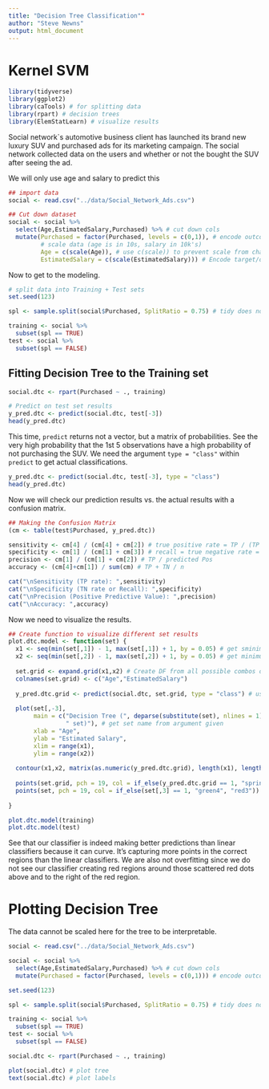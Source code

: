 ```yaml
---
title: "Decision Tree Classification""
author: "Steve Newns"
output: html_document
---
```


# Kernel SVM

```r
library(tidyverse)
library(ggplot2)
library(caTools) # for splitting data
library(rpart) # decision trees
library(ElemStatLearn) # visualize results
```

Social network`s automotive business client has launched its brand new luxury SUV and purchased ads for its marketing campaign. The social network collected data on the users and whether or not the bought the SUV after seeing the ad.

We will only use age and salary to predict this
```r
## import data 
social <- read.csv("../data/Social_Network_Ads.csv")

## Cut down dataset
social <- social %>%
  select(Age,EstimatedSalary,Purchased) %>% # cut down cols
  mutate(Purchased = factor(Purchased, levels = c(0,1)), # encode outcome
         # scale data (age is in 10s, salary in 10k's)
         Age = c(scale(Age)), # use c(scale)) to prevent scale from changing class of the column
         EstimatedSalary = c(scale(EstimatedSalary))) # Encode target/outcome variable as fact
```

Now to get to the modeling.

```r
# split data into Training + Test sets
set.seed(123)

spl <- sample.split(social$Purchased, SplitRatio = 0.75) # tidy does not work here

training <- social %>%
  subset(spl == TRUE)
test <- social %>%
  subset(spl == FALSE)
```

## Fitting Decision Tree to the Training set

```r
social.dtc <- rpart(Purchased ~ ., training)

# Predict on test set results
y_pred.dtc <- predict(social.dtc, test[-3])
head(y_pred.dtc)
```
This time, `predict` returns not a vector, but a matrix of probabilities. See the very high probability that the 1st 5 observations have a high probability of not purchasing the SUV. We need the argument `type = "class"` within `predict` to get actual classifications.

```r
y_pred.dtc <- predict(social.dtc, test[-3], type = "class")
head(y_pred.dtc)
```

Now we will check our prediction results vs. the actual results with a confusion matrix.
```r
## Making the Confusion Matrix
(cm <- table(test$Purchased, y_pred.dtc))

sensitivity <- cm[4] / (cm[4] + cm[2]) # true positive rate = TP / (TP + FN)
specificity <- cm[1] / (cm[1] + cm[3]) # recall = true negative rate = TN / (TN + FP)
precision <- cm[1] / (cm[1] + cm[2]) # TP / predicted Pos
accuracy <- (cm[4]+cm[1]) / sum(cm) # TP + TN / n

cat("\nSensitivity (TP rate): ",sensitivity)
cat("\nSpecificity (TN rate or Recall): ",specificity)
cat("\nPrecision (Positive Predictive Value): ",precision)
cat("\nAccuracy: ",accuracy)
```

Now we need to visualize the results.

```r
## Create function to visualize different set results
plot.dtc.model <- function(set) {
  x1 <- seq(min(set[,1]) - 1, max(set[,1]) + 1, by = 0.05) # get sminimum scaled age + go up to the max by increments of .1
  x2 <- seq(min(set[,2]) - 1, max(set[,2]) + 1, by = 0.05) # get minimum scaled salary + go up to the max by increments of .1
  
  set.grid <- expand.grid(x1,x2) # Create DF from all possible combos of the age + salary vectors to make a grid
  colnames(set.grid) <- c("Age","EstimatedSalary")
  
  y_pred.dtc.grid <- predict(social.dtc, set.grid, type = "class") # use grid to predict values w/ our model
  
  plot(set[,-3],
       main = c("Decision Tree (", deparse(substitute(set), nlines = 1),
                " set)"), # get set name from argument given
       xlab = "Age",
       ylab = "Estimated Salary",
       xlim = range(x1),
       ylim = range(x2))
  
  contour(x1,x2, matrix(as.numeric(y_pred.dtc.grid), length(x1), length(x2)), add = T) # add logistic regression "split" line
  
  points(set.grid, pch = 19, col = if_else(y_pred.dtc.grid == 1, "springgreen3", "tomato"))
  points(set, pch = 19, col = if_else(set[,3] == 1, "green4", "red3"))
  
}

plot.dtc.model(training)
plot.dtc.model(test)
```

See that our classifier is indeed making better predictions than linear classifiers because it can curve. It's capturing more points in the correct regions than the linear classifiers. We are also not overfitting since we do not see our classifier creating red regions around those scattered red dots above and to the right of the red region.

# Plotting Decision Tree

The data cannot be scaled here for the tree to be interpretable.
```r
social <- read.csv("../data/Social_Network_Ads.csv")

social <- social %>%
  select(Age,EstimatedSalary,Purchased) %>% # cut down cols
  mutate(Purchased = factor(Purchased, levels = c(0,1))) # encode outcome

set.seed(123)

spl <- sample.split(social$Purchased, SplitRatio = 0.75) # tidy does not work here

training <- social %>%
  subset(spl == TRUE)
test <- social %>%
  subset(spl == FALSE)

social.dtc <- rpart(Purchased ~ ., training)

plot(social.dtc) # plot tree
text(social.dtc) # plot labels
```